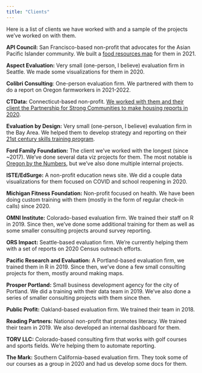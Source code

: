 ```yaml
---
title: "Clients"
---
```


Here is a list of clients we have worked with and a sample of the projects we've worked on with them.

**API Council:** San Francisco-based non-profit that advocates for the Asian Pacific Islander community. We built a [food resources map](https://foodmap.apicouncil.org/) for them in 2021.

**Aspect Evaluation:** Very small (one-person, I believe) evaluation firm in Seattle. We made some visualizations for them in 2020. 

**Colibri Consulting**: One-person evaluation firm. We partnered with them to do a report on Oregon farmworkers in 2021-2022. 

**CTData:** Connecticut-based non-profit. [We worked with them and their client the Partnership for Strong Communities to make housing reports in 2020](https://rfortherestofus.com/success-stories/pschousing/). 

**Evaluation by Design:** Very small (one-person, I believe) evaluation firm in the Bay Area. We helped them to develop strategy and reporting on their [21st century skills training program](https://evaluationbydesign.com/survey21cs/).

**Ford Family Foundation:** The client we've worked with the longest (since ~2017). We've done several data viz projects for them. The most notable is [Oregon by the Numbers](http://tfff.org/obtn), but we've also done multiple internal projects.

**ISTE/EdSurge:** A non-profit education news site. We did a couple data visualizations for them focused on COVID and school reopening in 2020.

**Michigan Fitness Foundation:** Non-profit focused on health. We have been doing custom training with them (mostly in the form of regular check-in calls) since 2020.

**OMNI Institute:** Colorado-based evaluation firm. We trained their staff on R in 2019. Since then, we've done some additional training for them as well as some smaller consulting projects around survey reporting. 

**ORS Impact:** Seattle-based evaluation firm. We're currently helping them with a set of reports on 2020 Census outreach efforts. 

**Pacific Research and Evaluation:** A Portland-based evaluation firm, we trained them in R in 2019. Since then, we've done a few small consulting projects for them, mostly around making maps. 

**Prosper Portland:** Small business development agency for the city of Portland. We did a training with their data team in 2019. We've also done a series of smaller consulting projects with them since then. 

**Public Profit:** Oakland-based evaluation firm. We trained their team in 2018.

**Reading Partners:** National non-profit that promotes literacy. We trained their team in 2019. We also developed an internal dashboard for them.

**TORV LLC:** Colorado-based consulting firm that works with golf courses and sports fields. We're helping them to automate reporting.

**The Mark:** Southern California-based evaluation firm. They took some of our courses as a group in 2020 and had us develop some docs for them.

